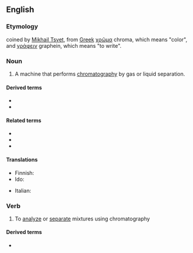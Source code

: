 ==English==

===Etymology===
coined by [[w:Mikhail Tsvet|Mikhail Tsvet]], from [[w:Greek|Greek]] [[χρῶμα]] chroma, which means "color", and [[γράφειν]] graphein, which means "to write". 

===Noun===
{{en-noun}}

# {{lb|en|analytical chemistry}} A machine that performs [[chromatography]] by gas or liquid separation.

====Derived terms====
* {{l|en|chromatographer}}
* {{l|en|radiochromatograph}}

====Related terms====
* {{l|en|chromatogram}}
* {{l|en|chromatographic}}
* {{l|en|chromatography}}

====Translations====
{{trans-top|machine that performs chromatography}}
* Finnish: {{t|fi|kromatografi}}
* Ido: {{t|io|kromatografo}}
{{trans-mid}}
* Italian: {{t|it|cromatografo|m}}
{{trans-bottom}}

===Verb===
{{en-verb}}

# To [[analyze]] or [[separate]] mixtures using chromatography

====Derived terms====
* {{l|en|rechromatograph}}